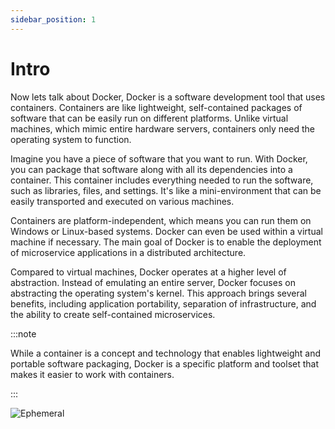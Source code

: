 ```yaml
---
sidebar_position: 1
---
```


# Intro

Now lets talk about Docker, Docker is a software development tool that uses containers. Containers are like lightweight, self-contained packages of software that can be easily run on different platforms. Unlike virtual machines, which mimic entire hardware servers, containers only need the operating system to function.

Imagine you have a piece of software that you want to run. With Docker, you can package that software along with all its dependencies into a container. This container includes everything needed to run the software, such as libraries, files, and settings. It's like a mini-environment that can be easily transported and executed on various machines.

Containers are platform-independent, which means you can run them on Windows or Linux-based systems. Docker can even be used within a virtual machine if necessary. The main goal of Docker is to enable the deployment of microservice applications in a distributed architecture.

Compared to virtual machines, Docker operates at a higher level of abstraction. Instead of emulating an entire server, Docker focuses on abstracting the operating system's kernel. This approach brings several benefits, including application portability, separation of infrastructure, and the ability to create self-contained microservices.

:::note

While a container is a concept and technology that enables lightweight and portable software packaging, Docker is a specific platform and toolset that makes it easier to work with containers.

:::

![Ephemeral](./img/vmVScontainers.png)
